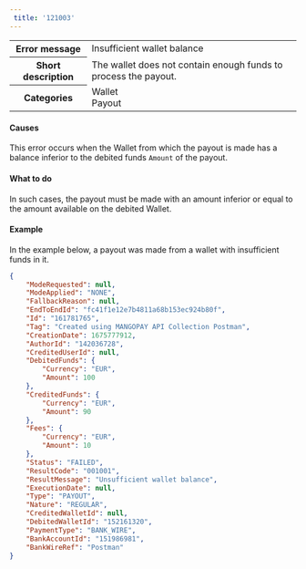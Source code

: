 ```yaml
---  
 title: '121003'  
---  
```

  
<table>
    <tbody>
        <tr>
            <th><strong>Error message</strong></th>
            <td>Insufficient wallet balance</td>
        </tr>
        <tr>
            <th><strong>Short description</strong></th>
            <td>The wallet does not contain enough funds to process the payout.</td>
        </tr>
        <tr>
            <th><strong>Categories</strong></th>
            <td>  
<div class="label">Wallet</div>  
<div class="label">Payout</div>
</td>
        </tr>
    </tbody>
</table>  

#### Causes  

This error occurs when the Wallet from which the payout is made has a balance inferior to the debited funds `Amount` of the payout.  

#### What to do  

In such cases, the payout must be made with an amount inferior or equal to the amount available on the debited Wallet.  

#### Example  

In the example below, a payout was made from a wallet with insufficient funds in it.  
```json API Response
{
    "ModeRequested": null,
    "ModeApplied": "NONE",
    "FallbackReason": null,
    "EndToEndId": "fc41f1e12e7b4811a68b153ec924b80f",
    "Id": "161781765",
    "Tag": "Created using MANGOPAY API Collection Postman",
    "CreationDate": 1675777912,
    "AuthorId": "142036728",
    "CreditedUserId": null,
    "DebitedFunds": {
        "Currency": "EUR",
        "Amount": 100
    },
    "CreditedFunds": {
        "Currency": "EUR",
        "Amount": 90
    },
    "Fees": {
        "Currency": "EUR",
        "Amount": 10
    },
    "Status": "FAILED",
    "ResultCode": "001001",
    "ResultMessage": "Unsufficient wallet balance",
    "ExecutionDate": null,
    "Type": "PAYOUT",
    "Nature": "REGULAR",
    "CreditedWalletId": null,
    "DebitedWalletId": "152161320",
    "PaymentType": "BANK_WIRE",
    "BankAccountId": "151986981",
    "BankWireRef": "Postman"
}
```
